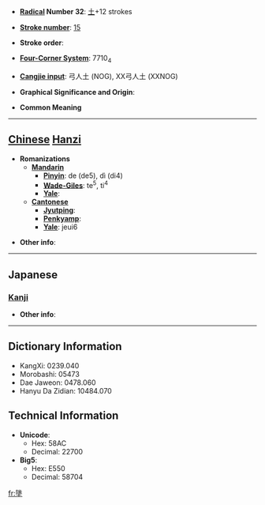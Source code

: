 * '''[[Wiktionary:Chinese radical index| Radical]] Number 32''': [[Wiktionary:Chinese radical index 土|土]]+12 strokes

* '''[[Wiktionary:Chinese total strokes index|Stroke number]]''': [[Wiktionary:Chinese total strokes index 15|15]]

* '''Stroke order''': 

* '''[[Wiktionary:Chinese four corner index|Four-Corner System]]''': 7710<sub>4</sub>

* '''[[Wiktionary:Chinese Cangjie index|Cangjie input]]''': 弓人土 (NOG), XX弓人土 (XXNOG)

* '''Graphical Significance and Origin''': 

* '''Common Meaning'''

----

== [[Chinese]] [[Hanzi]] ==

* '''Romanizations'''
** '''[[Mandarin]]'''
*** '''[[Pinyin]]''': de (de5), dì (di4)
*** '''[[Wade-Giles]]''': te<sup>5</sup>, ti<sup>4</sup>
*** '''[[Yale]]''': 
** '''[[Cantonese]]'''
*** '''[[Jyutping]]''':
*** '''[[Penkyamp]]''': 
*** '''[[Yale]]''': jeui6

* '''Other info''': 

----

==Japanese==
===[[Kanji]]===
{{kanji|on readings=[[ち]] (chi)|kun readings=}}

* '''Other info''':  

----

== Dictionary Information ==

* KangXi: 0239.040
* Morobashi: 05473
* Dae Jaweon: 0478.060
* Hanyu Da Zidian: 10484.070

== Technical Information ==

* '''Unicode''':
** Hex: 58AC
** Decimal: 22700
* '''Big5''':
** Hex: E550
** Decimal: 58704

[[fr:墬]]